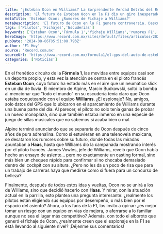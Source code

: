 ```yaml
---
title: '¿Esteban Ocon en Williams? La Sorprendente Verdad Detrás del Rumor'
description: 'El futuro de Esteban Ocon en la F1 dio un giro inesperado con rumores sobre su fichaje a Williams. ¡Descubre la verdadera historia detrás de esta movida!'
metaTitle: 'Esteban Ocon: ¿Rumores de Fichaje a Williams?'
metaDescription: 'El futuro de Ocon en la F1 genera controversia. Descubre si realmente coqueteó con Williams y lo que eso significa para su carrera.'
tags: ['Pilotos','Fichajes','Escuderías']
keywords: ['Esteban Ocon','Fórmula 1','fichaje Williams','rumores F1','equipo Haas']
heroImage: 'https://www.record.com.mx/sites/default/files/articulos/2024/08/03/eo.jpg'
pubDate: '2024-08-06T05:51:08.793Z'
author: 'F1 Hoy'
source: 'Record.com.mx'
sourceUrl: 'https://www.record.com.mx/formula1/el-gps-del-auto-de-esteban-ocon-que-aviso-a-alpine-de-su-reunion-con-williams'
categories: ['Noticias']
---
```

En el frenético circuito de la **Fórmula 1**, las movidas entre equipos casi son un deporte propio, y esta vez la atención se centra en el piloto francés **Esteban Ocon**, cuyo futuro ha estado más en el aire que un neumático slick en un día de lluvia. El miembro de Alpine, Marcin Budkowski, soltó la bomba al mencionar que "todo el mundo" en su escudería tenía claro que Ocon estaba coqueteando con el equipo **Williams**. ¿El espionaje? No, amigos, solo datos del GPS que lo ubicaron en el aparcamiento de Williams durante una buena parte del día. Al parecer, el piloto no solo tenía ganas de probar un nuevo monoplaza, sino que también estaba inmerso en una especie de juego de sillas musicales que no sabemos si acaba bien o mal.

Alpine terminó anunciando que se separaría de Ocon después de cinco años de pura adrenalina. Como si estuvieran en una telenovela mexicana, se desataron los rumores sobre su futuro, donde todas las miradas apuntaban a **Haas**, hasta que Williams dio la campanada mostrando interés por el piloto francés. James Vowles, jefe de Williams, reveló que Ocon había hecho un ensayo de asiento… pero no exactamente un casting formal, sino más bien un chequeo rápido para confirmar si no chocaba demasiado dentro del cockpìt con su altura. ¿Pero no les da un poco de risa que para un trabajo de carreras haya que medirse como si fuera para un concurso de belleza?

Finalmente, después de todos estos idas y vueltas, Ocon no se unirá a los de Williams, sino que decidió hacerlo con **Haas**. Y mirar, con la situación actual en la parrilla, esto plantea una pregunta interesante: ¿realmente los pilotos están eligiendo sus equipos por desempeño, o más bien por el espacio del asiento? Ahora, a los fans de la F1, los invito a opinar: ¿es mejor tomar un riesgo con un equipo en vías de mejora, o aferrarse a lo familiar aunque no sea el lugar más competitivo? Además, con todo el alboroto que generó el fichaje de Ocon, ¿realmente creen que el espionaje en la F1 se está llevando al siguiente nivel? ¡Déjenme sus comentarios!



